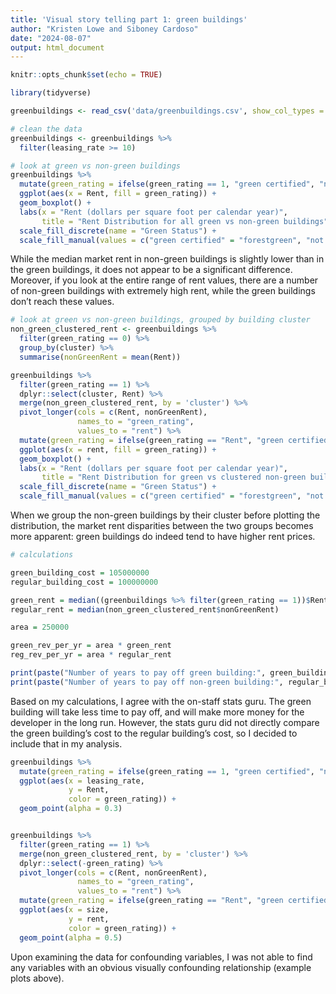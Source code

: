 ```yaml
---
title: 'Visual story telling part 1: green buildings'
author: "Kristen Lowe and Siboney Cardoso"
date: "2024-08-07"
output: html_document
---
```


```r
knitr::opts_chunk$set(echo = TRUE)
```

```r
library(tidyverse)
```

```r
greenbuildings <- read_csv('data/greenbuildings.csv', show_col_types = FALSE)

# clean the data
greenbuildings <- greenbuildings %>% 
  filter(leasing_rate >= 10)

# look at green vs non-green buildings
greenbuildings %>% 
  mutate(green_rating = ifelse(green_rating == 1, "green certified", "not green")) %>% 
  ggplot(aes(x = Rent, fill = green_rating)) +
  geom_boxplot() +
  labs(x = "Rent (dollars per square foot per calendar year)",
       title = "Rent Distribution for all green vs non-green buildings") +
  scale_fill_discrete(name = "Green Status") +
  scale_fill_manual(values = c("green certified" = "forestgreen", "not green" = "coral"))
```

While the median market rent in non-green buildings is slightly lower than in the green buildings, it does not appear to be a significant difference. Moreover, if you look at the entire range of rent values, there are a number of non-green buildings with extremely high rent, while the green buildings don't reach these values.

```r
# look at green vs non-green buildings, grouped by building cluster
non_green_clustered_rent <- greenbuildings %>% 
  filter(green_rating == 0) %>% 
  group_by(cluster) %>% 
  summarise(nonGreenRent = mean(Rent))

greenbuildings %>%
  filter(green_rating == 1) %>% 
  dplyr::select(cluster, Rent) %>% 
  merge(non_green_clustered_rent, by = 'cluster') %>% 
  pivot_longer(cols = c(Rent, nonGreenRent), 
               names_to = "green_rating", 
               values_to = "rent") %>%
  mutate(green_rating = ifelse(green_rating == "Rent", "green certified", "not green (clustered)")) %>% 
  ggplot(aes(x = rent, fill = green_rating)) +
  geom_boxplot() +
  labs(x = "Rent (dollars per square foot per calendar year)",
       title = "Rent Distribution for green vs clustered non-green buildings") +
  scale_fill_discrete(name = "Green Status") +
  scale_fill_manual(values = c("green certified" = "forestgreen", "not green (clustered)" = "coral"))
```

When we group the non-green buildings by their cluster before plotting the distribution, the market rent disparities between the two groups becomes more apparent: green buildings do indeed tend to have higher rent prices.

```r
# calculations

green_building_cost = 105000000
regular_building_cost = 100000000

green_rent = median((greenbuildings %>% filter(green_rating == 1))$Rent)
regular_rent = median(non_green_clustered_rent$nonGreenRent)

area = 250000

green_rev_per_yr = area * green_rent
reg_rev_per_yr = area * regular_rent

print(paste("Number of years to pay off green building:", green_building_cost / green_rev_per_yr))
print(paste("Number of years to pay off non-green building:", regular_building_cost / reg_rev_per_yr))
```
Based on my calculations, I agree with the on-staff stats guru. The green building will take less time to pay off, and will make more money for the developer in the long run. However, the stats guru did not directly compare the green building's cost to the regular building's cost, so I decided to include that in my analysis.

```r
greenbuildings %>% 
  mutate(green_rating = ifelse(green_rating == 1, "green certified", "not green")) %>% 
  ggplot(aes(x = leasing_rate,
             y = Rent,
             color = green_rating)) +
  geom_point(alpha = 0.3)


greenbuildings %>%
  filter(green_rating == 1) %>% 
  merge(non_green_clustered_rent, by = 'cluster') %>% 
  dplyr::select(-green_rating) %>% 
  pivot_longer(cols = c(Rent, nonGreenRent), 
               names_to = "green_rating", 
               values_to = "rent") %>% 
  mutate(green_rating = ifelse(green_rating == "Rent", "green certified", "not green (clustered)")) %>% 
  ggplot(aes(x = size,
             y = rent,
             color = green_rating)) +
  geom_point(alpha = 0.5)
```

Upon examining the data for confounding variables, I was not able to find any variables with an obvious visually confounding relationship (example plots above).
